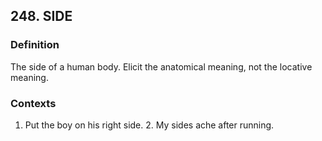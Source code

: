 ## 248. SIDE
### Definition
The side of a human body. Elicit the anatomical meaning, not the locative meaning.

### Contexts
1. Put the boy on his right side. 2. My sides ache after running.

